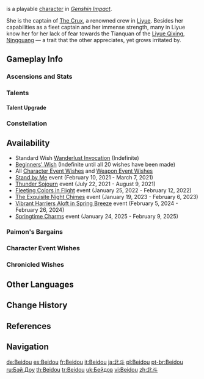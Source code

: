 {{CharacterTabs}}
{{About|the playable character|the [[Genius Invokation TCG]] Character Card|Beidou (Character Card)}}
{{Character Infobox
|image            = <gallery>
Beidou Card.png|Card
Character Beidou Full Wish.png|Wish
Character Beidou Game.png|In-Game
</gallery>
|type             = Playable

<!--Playable Character Information-->
|quality          = 4
|weapon           = Claymore
|element          = Electro
|name             = Beidou

<!--Character Information-->
|realname         = <!-- Unrevealed -->
|birthday         = February 14th
|constellation    = Victor Mare
|region           = Liyue
|affiliation      = The Crux
|dish             = Flash-Fried Filet
|namecard         = Beidou: Weighing Anchor
|obtain           = *[[Wishes]]
*[[Paimon's Bargains]]
|releaseDate      = 2020-09-28

<!--Titles-->
|title            = Uncrowned Lord of the Ocean
|title2           = Queen of the Crux Fleet

<!--Voice Actors-->
|voiceEN          = [[imdb:nm3265752|Allegra Clark]]<ref name="Beidou EN/JP">Twitter: [https://twitter.com/GenshinImpact/status/1323822280473010178 EN & JP VA Announcement]</ref>
|voiceCN          = [https://zh.moegirl.org.cn/唐雅菁 Tang Yajing ({{zh|唐雅菁}})]<ref>Official ''Genshin Impact'' Chinese Website: [https://ys.mihoyo.com/main/character/liyue?char=1 Beidou]</ref>
|voiceJP          = {{w|Ami Koshimizu|Koshimizu Ami ({{ja|小清水亜美}})}}<ref name="Beidou EN/JP" />
|voiceKR          = {{w|ko:정유미 (성우)|Jeong Yoo-mi ({{ko|정유미}})}}<ref>Twitter: [https://twitter.com/genshinimpactkr/status/1323829913019801602 KR VA Announcement]</ref>
}}
{{Lang|'''Beidou'''|zh=北斗|zh_rm=Běidǒu}} is a playable {{Electro}} [[character]] in ''[[Genshin Impact]]''.

She is the captain of [[The Crux]], a renowned crew in [[Liyue]]. Besides her capabilities as a fleet captain and her immense strength, many in Liyue know her for her lack of fear towards the Tianquan of the [[Liyue Qixing]], [[Ningguang]] &mdash; a trait that the other appreciates, yet grows irritated by.

==Gameplay Info==
===Ascensions and Stats===
{{Character Ascensions and Stats}}

===Talents===
{{Talent Table}}

====Talent Upgrade====
{{Talent Upgrade}}

===Constellation===
{{Constellation Table}}

==Availability==
* Standard Wish [[Wanderlust Invocation]] (Indefinite)
* [[Beginners' Wish]] (Indefinite until all 20 wishes have been made)
* All [[Character Event Wishes]] and [[Weapon Event Wishes]]
* [[Stand by Me]] event (February 10, 2021 - March 7, 2021)
* [[Thunder Sojourn]] event (July 22, 2021 - August 9, 2021)
* [[Fleeting Colors in Flight]] event (January 25, 2022 - February 12, 2022)
* [[The Exquisite Night Chimes]] event (January 19, 2023 - February 6, 2023)
* [[Vibrant Harriers Aloft in Spring Breeze]] event (February 5, 2024 - February 26, 2024)
* [[Springtime Charms]] event (January 24, 2025 - February 9, 2025)

===Paimon's Bargains===
{{Paimon's Bargains History}}

===Character Event Wishes===
{{Featured}}
===Chronicled Wishes===
{{Featured|chronicled=1}}

==Other Languages==
{{Other Languages
|default_hidden = 1
|en      = Beidou
|zhs     = 北斗
|zhs_rm  = Běidǒu
|zht     = 北斗
|zht_rm  = Běidǒu
|ja      = 北斗
|ja_rm   = Hokuto
|ko      = {{tt|북두|北斗}}
|es      = Beidou
|fr      = Beidou
|ru      = Бэй Доу
|th      = Beidou
|vi      = Beidou
|de      = Beidou
|id      = Beidou
|pt      = Beidou
|tr      = Beidou
|it      = Beidou
}}

==Change History==
{{Change History|1.0}}

==References==
{{Reflist}}

==Navigation==
{{Character Navbox}}

[[de:Beidou]]
[[es:Beidou]]
[[fr:Beidou]]
[[it:Beidou]]
[[ja:北斗]]
[[pl:Beidou]]
[[pt-br:Beidou]]
[[ru:Бэй Доу]]
[[th:Beidou]]
[[tr:Beidou]]
[[uk:Бейдов]]
[[vi:Beidou]]
[[zh:北斗]]